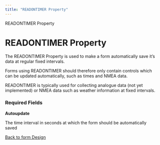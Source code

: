 ```yaml
---
title: "READONTIMER Property"
---
```

 READONTIMER Property  

READONTIMER Property
====================

The READONTIMER Property is used to make a form automatically save it's data at regular fixed intervals.

Forms using READONTIMER should therefore only contain controls which can be updated automatically, such as times and NMEA data.

READONTIMER is typically used for collecting analogue data (not yet implemented) or NMEA data such as weather information at fixed intervals.

### Required Fields

**Autoupdate**

The time interval in seconds at which the form should be automatically saved

  
  

[Back to form Design](./designingForms.html)